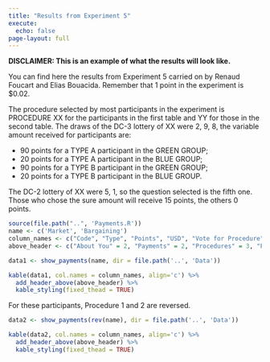 ```yaml
---
title: "Results from Experiment 5"
execute: 
  echo: false
page-layout: full
---
```


**DISCLAIMER: This is an example of what the results will look like.**

You can find here the results from Experiment 5 carried on by Renaud Foucart and Elias Bouacida. Remember that 1 point in the experiment is \$0.02.

The procedure selected by most participants in the experiment is PROCEDURE XX for the participants in the first table and YY for those in the second table. 
The draws of the DC-3 lottery of XX were 2, 9, 8, the variable amount received for participants are:

- 90 points for a TYPE A participant in the GREEN GROUP;
- 20 points for a TYPE A participant in the BLUE GROUP;
- 90 points for a TYPE B participant in the GREEN GROUP;
- 20 points for a TYPE B participant in the BLUE GROUP.

The DC-2 lottery of XX were 5, 1, so the question selected is the fifth one. Those who chose the sure amount will receive 15 points, the others 0 points.

```r
source(file.path("..", 'Payments.R'))
name <- c('Market', 'Bargaining')
column_names <- c("Code", "Type", "Points", "USD", "Vote for Procedure", "Compensation Asked", "Group", "Blue Compensation", "Procedure", "Collective", "About Procedures", "Lottery")
above_header <- c("About You" = 2, "Payments" = 2, "Procedures" = 3, "Procedure Payments" = 3, "Expectations" = 1, " " =1)
```

```r
data1 <- show_payments(name, dir = file.path('..', 'Data'))

kable(data1, col.names = column_names, align='c') %>%
  add_header_above(above_header) %>% 
  kable_styling(fixed_thead = TRUE)
```

For these participants, Procedure 1 and 2 are reversed.

```r
data2 <- show_payments(rev(name), dir = file.path('..', 'Data'))

kable(data2, col.names = column_names, align='c') %>%
  add_header_above(above_header) %>% 
  kable_styling(fixed_thead = TRUE)
```